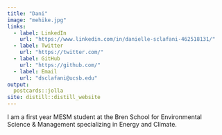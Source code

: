 ```yaml
---
title: "Dani"
image: "mehike.jpg"
links:
  - label: LinkedIn
    url: "https://www.linkedin.com/in/danielle-sclafani-462518131/"
  - label: Twitter
    url: "https://twitter.com/"
  - label: GitHub
    url: "https://github.com/"
  - label: Email
    url: "dsclafani@ucsb.edu"
output:
  postcards::jolla
site: distill::distill_website
---
```

 
I am a first year MESM student at the Bren School for Environmental Science & Management specializing in Energy and Climate.
